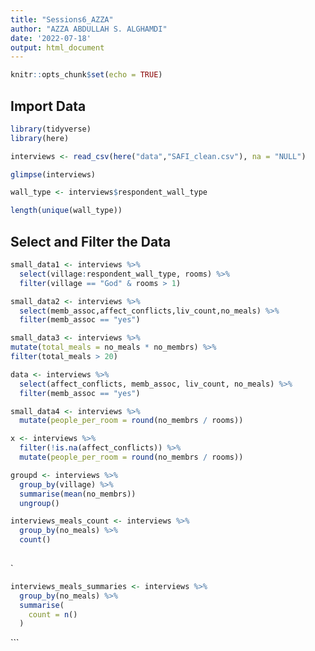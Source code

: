 ```yaml
---
title: "Sessions6_AZZA"
author: "AZZA ABDULLAH S. ALGHAMDI"
date: '2022-07-18'
output: html_document
---
```


```r
knitr::opts_chunk$set(echo = TRUE)
```

## Import Data

```r
library(tidyverse)
library(here)

```

```r

interviews <- read_csv(here("data","SAFI_clean.csv"), na = "NULL")

```

```r

glimpse(interviews)

wall_type <- interviews$respondent_wall_type

length(unique(wall_type))

```

## Select and Filter the Data

```r

small_data1 <- interviews %>% 
  select(village:respondent_wall_type, rooms) %>% 
  filter(village == "God" & rooms > 1) 

```

```r

small_data2 <- interviews %>% 
  select(memb_assoc,affect_conflicts,liv_count,no_meals) %>%
  filter(memb_assoc == "yes")

```

```r

small_data3 <- interviews %>% 
mutate(total_meals = no_meals * no_membrs) %>% 
filter(total_meals > 20)

```

```r

data <- interviews %>%
  select(affect_conflicts, memb_assoc, liv_count, no_meals) %>%
  filter(memb_assoc == "yes")

```

```r

small_data4 <- interviews %>%
  mutate(people_per_room = round(no_membrs / rooms))

```

```r

x <- interviews %>%
  filter(!is.na(affect_conflicts)) %>%
  mutate(people_per_room = round(no_membrs / rooms))

```

```r

groupd <- interviews %>%
  group_by(village) %>%
  summarise(mean(no_membrs))
  ungroup() 

```

```r

interviews_meals_count <- interviews %>%
  group_by(no_meals) %>%
  count()
 
```
`
```r
interviews_meals_summaries <- interviews %>%
  group_by(no_meals) %>%
  summarise(
    count = n()
  )
```


```

